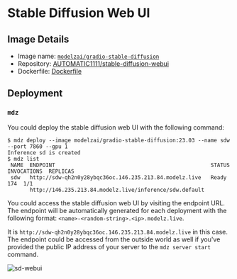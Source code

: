 # Stable Diffusion Web UI

## Image Details

- Image name: [`modelzai/gradio-stable-diffusion`](https://hub.docker.com/repository/docker/modelzai/gradio-stable-diffusion)
- Repository: [AUTOMATIC1111/stable-diffusion-webui](https://github.com/AUTOMATIC1111/stable-diffusion-webui)
- Dockerfile: [Dockerfile](https://github.com/camenduru/stable-diffusion-webui-docker/blob/main/Dockerfile.Lite)

## Deployment

### `mdz`

You could deploy the stable diffusion web UI with the following command:

```text
$ mdz deploy --image modelzai/gradio-stable-diffusion:23.03 --name sdw --port 7860 --gpu 1
Inference sd is created
$ mdz list
 NAME  ENDPOINT                                                 STATUS  INVOCATIONS  REPLICAS 
 sdw   http://sdw-qh2n0y28ybqc36oc.146.235.213.84.modelz.live   Ready           174  1/1      
       http://146.235.213.84.modelz.live/inference/sdw.default                                
```

You could access the stable diffusion web UI by visiting the endpoint URL. The endpoint will be automatically generated for each deployment with the following format: `<name>-<random-string>.<ip>.modelz.live`.

It is `http://sdw-qh2n0y28ybqc36oc.146.235.213.84.modelz.live` in this case. The endpoint could be accessed from the outside world as well if you've provided the public IP address of your server to the `mdz server start` command.

![sd-webui](./images/sd.png)
